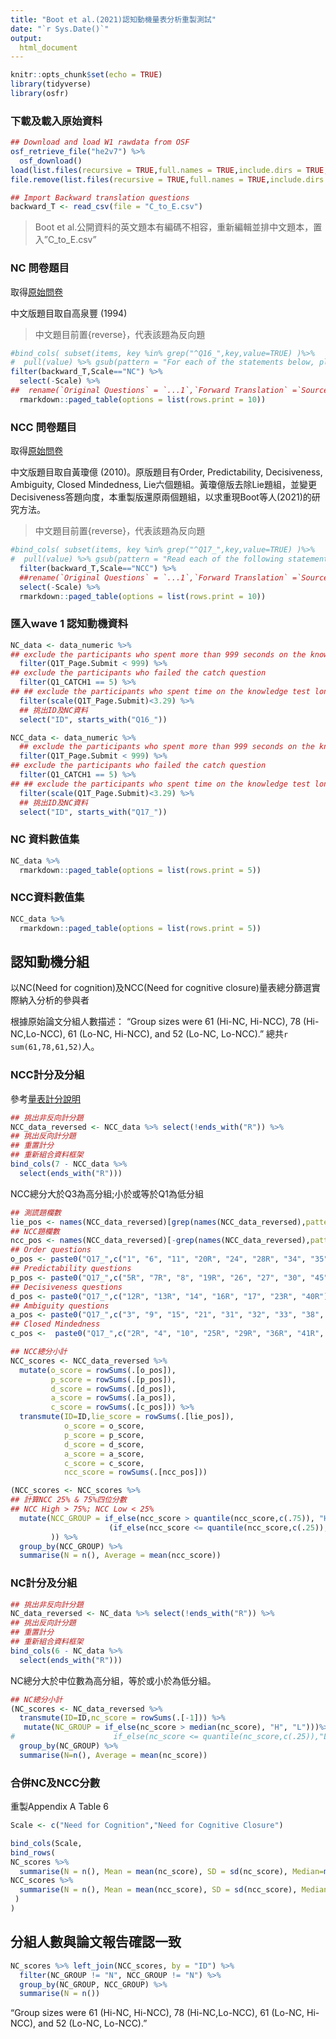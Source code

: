 ```yaml
---
title: "Boot et al.(2021)認知動機量表分析重製測試"
date: "`r Sys.Date()`"
output: 
  html_document
---
```



```r
knitr::opts_chunk$set(echo = TRUE)
library(tidyverse)
library(osfr)
```

### 下載及載入原始資料

```r
## Download and load W1 rawdata from OSF
osf_retrieve_file("he2v7") %>%
  osf_download()
load(list.files(recursive = TRUE,full.names = TRUE,include.dirs = TRUE,pattern = "*.Rdata"))
file.remove(list.files(recursive = TRUE,full.names = TRUE,include.dirs = TRUE,pattern = "*.Rdata"))

## Import Backward translation questions
backward_T <- read_csv(file = "C_to_E.csv")
```

> Boot et al.公開資料的英文題本有編碼不相容，重新編輯並排中文題本，置入"C_to_E.csv"

### NC 問卷題目

取得[原始問卷](https://www.midss.org/content/need-cognition-scale)

中文版題目取自高泉豐 (1994)

> 中文題目前置{reverse}，代表該題為反向題

```r
#bind_cols( subset(items, key %in% grep("^Q16_",key,value=TRUE) )%>%
#  pull(value) %>% gsub(pattern = "For each of the statements below, please indicate whether or not the statement is characteristic of you or of what you believe. - ",replacement = "") ,
filter(backward_T,Scale=="NC") %>% 
  select(-Scale) %>%
##  rename(`Original Questions` = `...1`,`Forward Translation` =`Source segment`, `Backward Translation` = `Target segment`) %>%
  rmarkdown::paged_table(options = list(rows.print = 10))
```


### NCC 問卷題目

取得[原始問卷](https://www.midss.org/content/need-closure-scale-nfc)

中文版題目取自黃瓊億 (2010)。原版題目有Order, Predictability, Decisiveness, Ambiguity, Closed Mindedness, Lie六個題組。黃瓊億版去除Lie題組，並變更Decisiveness答題向度，本重製版還原兩個題組，以求重現Boot等人(2021)的研究方法。

> 中文題目前置{reverse}，代表該題為反向題

```r
#bind_cols( subset(items, key %in% grep("^Q17_",key,value=TRUE) )%>%
#  pull(value) %>% gsub(pattern = "Read each of the following statements and decide how much you agree with each according to your beliefs and experiences. - ",replacement = "") ,
  filter(backward_T,Scale=="NCC") %>% 
  ##rename(`Original Questions` = `...1`,`Forward Translation` =`Source segment`, `Backward Translation` = `Target segment`) %>%
  select(-Scale) %>%
  rmarkdown::paged_table(options = list(rows.print = 10))
```

### 匯入wave 1 認知動機資料

```r
NC_data <- data_numeric %>% 
## exclude the participants who spent more than 999 seconds on the knowledge test
  filter(Q1T_Page.Submit < 999) %>%
## exclude the participants who failed the catch question
  filter(Q1_CATCH1 == 5) %>%
## ## exclude the participants who spent time on the knowledge test longer than 3.29 standardized time
  filter(scale(Q1T_Page.Submit)<3.29) %>%
  ## 挑出ID及NC資料
  select("ID", starts_with("Q16_"))
```


```r
NCC_data <- data_numeric %>% 
  ## exclude the participants who spent more than 999 seconds on the knowledge test
  filter(Q1T_Page.Submit < 999) %>%
## exclude the participants who failed the catch question
  filter(Q1_CATCH1 == 5) %>%
## ## exclude the participants who spent time on the knowledge test longer than 3.29 standardized time
  filter(scale(Q1T_Page.Submit)<3.29) %>%
  ## 挑出ID及NC資料
  select("ID", starts_with("Q17_"))
```



### NC 資料數值集

```r
NC_data %>%
  rmarkdown::paged_table(options = list(rows.print = 5))
```


### NCC資料數值集


```r
NCC_data %>%
  rmarkdown::paged_table(options = list(rows.print = 5))
```

## 認知動機分組

以NC(Need for cognition)及NCC(Need for cognitive closure)量表總分篩選實際納入分析的參與者

根據原始論文分組人數描述：
"Group sizes were 61 (Hi-NC, Hi-NCC), 78 (Hi-NC,Lo-NCC), 61 (Lo-NC, Hi-NCC), and 52 (Lo-NC, Lo-NCC)." 總共`r sum(61,78,61,52)`人。


### NCC計分及分組

參考[量表計分說明](https://www.midss.org/sites/default/files/need_for_closure_scale.pdf)

```r

## 挑出非反向計分題
NCC_data_reversed <- NCC_data %>% select(!ends_with("R")) %>%
## 挑出反向計分題
## 重置計分
## 重新組合資料框架
bind_cols(7 - NCC_data %>% 
  select(ends_with("R")))
```

NCC總分大於Q3為高分組;小於或等於Q1為低分組

```r
## 測謊題欄數
lie_pos <- names(NCC_data_reversed)[grep(names(NCC_data_reversed),pattern = "LIE")]
## NCC題欄數
ncc_pos <- names(NCC_data_reversed)[-grep(names(NCC_data_reversed),pattern = "LIE")][-1]
## Order questions
o_pos <- paste0("Q17_",c("1", "6", "11", "20R", "24", "28R", "34", "35", "37", "47R"))
## Predictability questions
p_pos <- paste0("Q17_",c("5R", "7R", "8", "19R", "26", "27", "30", "45"))
## Decisiveness questions
d_pos <- paste0("Q17_",c("12R", "13R", "14", "16R", "17", "23R", "40R"))
## Ambiguity questions
a_pos <- paste0("Q17_",c("3", "9", "15", "21", "31", "32", "33", "38", "42"))
## Closed Mindedness
c_pos <-  paste0("Q17_",c("2R", "4", "10", "25R", "29R", "36R", "41R", "44"))

## NCC總分小計
NCC_scores <- NCC_data_reversed %>%
  mutate(o_score = rowSums(.[o_pos]),
         p_score = rowSums(.[p_pos]),
         d_score = rowSums(.[d_pos]),
         a_score = rowSums(.[a_pos]),
         c_score = rowSums(.[c_pos])) %>%
  transmute(ID=ID,lie_score = rowSums(.[lie_pos]), 
            o_score = o_score,
            p_score = p_score,
            d_score = d_score,
            a_score = a_score,
            c_score = c_score,
            ncc_score = rowSums(.[ncc_pos]))

(NCC_scores <- NCC_scores %>% 
## 計算NCC 25% & 75%四位分數
## NCC High > 75%; NCC Low < 25%
  mutate(NCC_GROUP = if_else(ncc_score > quantile(ncc_score,c(.75)), "H",
                      (if_else(ncc_score <= quantile(ncc_score,c(.25)),"L","N"))                      )
         )) %>%
  group_by(NCC_GROUP) %>%
  summarise(N = n(), Average = mean(ncc_score))
```


### NC計分及分組


```r
## 挑出非反向計分題
NC_data_reversed <- NC_data %>% select(!ends_with("R")) %>%
## 挑出反向計分題
## 重置計分
## 重新組合資料框架
bind_cols(6 - NC_data %>% 
  select(ends_with("R")))
```

NC總分大於中位數為高分組，等於或小於為低分組。

```r
## NC總分小計
(NC_scores <- NC_data_reversed %>%
  transmute(ID=ID,nc_score = rowSums(.[-1])) %>%
   mutate(NC_GROUP = if_else(nc_score > median(nc_score), "H", "L")))%>%
#                      if_else(nc_score <= quantile(nc_score,c(.25)),"L","N") ))) %>%
  group_by(NC_GROUP) %>%
  summarise(N=n(), Average = mean(nc_score))
```



### 合併NC及NCC分數

重製Appendix A Table 6

```r
Scale <- c("Need for Cognition","Need for Cognitive Closure")

bind_cols(Scale,
bind_rows(
NC_scores %>% 
  summarise(N = n(), Mean = mean(nc_score), SD = sd(nc_score), Median=median(nc_score), Min = min(nc_score), Max = max(nc_score), CI_L = Mean + qnorm(.025)*SD/sqrt(n()), CI_H = Mean + qnorm(.975)*SD/sqrt(n()) ),
NCC_scores %>% 
  summarise(N = n(), Mean = mean(ncc_score), SD = sd(ncc_score), Median=median(ncc_score), Min = min(ncc_score), Max = max(ncc_score), CI_L = Mean + qnorm(.025)*SD/sqrt(n()), CI_H = Mean + qnorm(.975)*SD/sqrt(n()) )
 )
)
```


## 分組人數與論文報告確認一致

```r
NC_scores %>% left_join(NCC_scores, by = "ID") %>% 
  filter(NC_GROUP != "N", NCC_GROUP != "N") %>%
  group_by(NC_GROUP, NCC_GROUP) %>%
  summarise(N = n())
```

"Group sizes were 61 (Hi-NC, Hi-NCC), 78 (Hi-NC,Lo-NCC), 61 (Lo-NC, Hi-NCC), and 52 (Lo-NC, Lo-NCC)."



